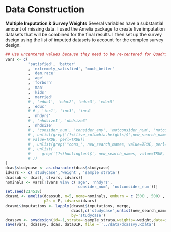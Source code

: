 # Data Construction

**Multiple Imputation & Survey Weights**
Several variables have a substantial amount of missing data. I used the Amelia package to create five imputation datasets that will be combined for the final results. I then set up the survey dseign using the list of imputed datasets to account for the complex survey design.

```{r weights}
## Use uncentered values because they need to be re-centered for Quadrivial Nhood respondents
vars <- c(
          'satisfied', 'better'
          , 'extremely_satisfied', 'much_better'
          , 'dem.race'
          , 'age'
          , 'forborn'
          , 'man'
          , 'kids'
          , 'married'
          # , 'educ1', 'educ2', 'educ3', 'educ5'
          , 'educ'
          # # , 'inc1', 'inc3', 'inc4'
          , 'nhdyrs'
          # , 'nhdsize1', 'nhdsize3'
          , 'nhdsize'
          # , 'consider_num', 'consider_any', 'notconsider_num', 'notconsider_any'
          # , unlist(grep('(?<!live_columbia.heights)$',new_search_names,
          # value=TRUE, perl=TRUE))
          # , unlist(grep('^cons_', new_search_names, value=TRUE, perl=TRUE))
          # , unlist(
          #     grep('(?<!huntington)$', new_search_names, value=TRUE, perl=TRUE)
          # ))
)
dcas$studycase <- as.character(dcas$studycase)
idvars <- c('studycase','weight', 'sample_strata')
dcassub <- dcas[, c(vars, idvars)]
nominals <- vars[!(vars %in% c('age', 'nhdyrs', 
                               'consider_num', 'notconsider_num'))]
set.seed(214518)
dcasmi <- amelia(dcassub, m=5, noms=nominals, emburn = c (500 , 500) , 
                 p2s = F, idvars=idvars)
dcasmi$imputations <- lapply(dcasmi$imputations, merge,
                             dcas[,c('studycase',unlist(new_search_names))], 
                             by='studycase')
dcassvy <- svydesign(id=~1,strata=~sample_strata,weights=~weight,data=imputationList(dcasmi$imputations))
save(vars, dcassvy, dcas, dataDIR, file = '../data/dcassvy.Rdata')
```

